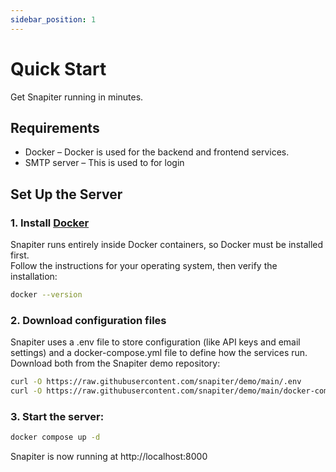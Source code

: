 ```yaml
---
sidebar_position: 1
---
```


# Quick Start

Get Snapiter running in minutes.

## Requirements
- Docker – Docker is used for the backend and frontend services.
- SMTP server – This is used to for login

## Set Up the Server
### 1. **Install [Docker](https://docs.docker.com/engine/install/)**  
Snapiter runs entirely inside Docker containers, so Docker must be installed first.  
Follow the instructions for your operating system, then verify the installation:
```bash
docker --version
```
### 2. Download configuration files
Snapiter uses a .env file to store configuration (like API keys and email settings)
and a docker-compose.yml file to define how the services run.
Download both from the Snapiter demo repository:
```bash
curl -O https://raw.githubusercontent.com/snapiter/demo/main/.env
curl -O https://raw.githubusercontent.com/snapiter/demo/main/docker-compose.yml
```

### 3. Start the server:

```bash
docker compose up -d
```

Snapiter is now running at http://localhost:8000